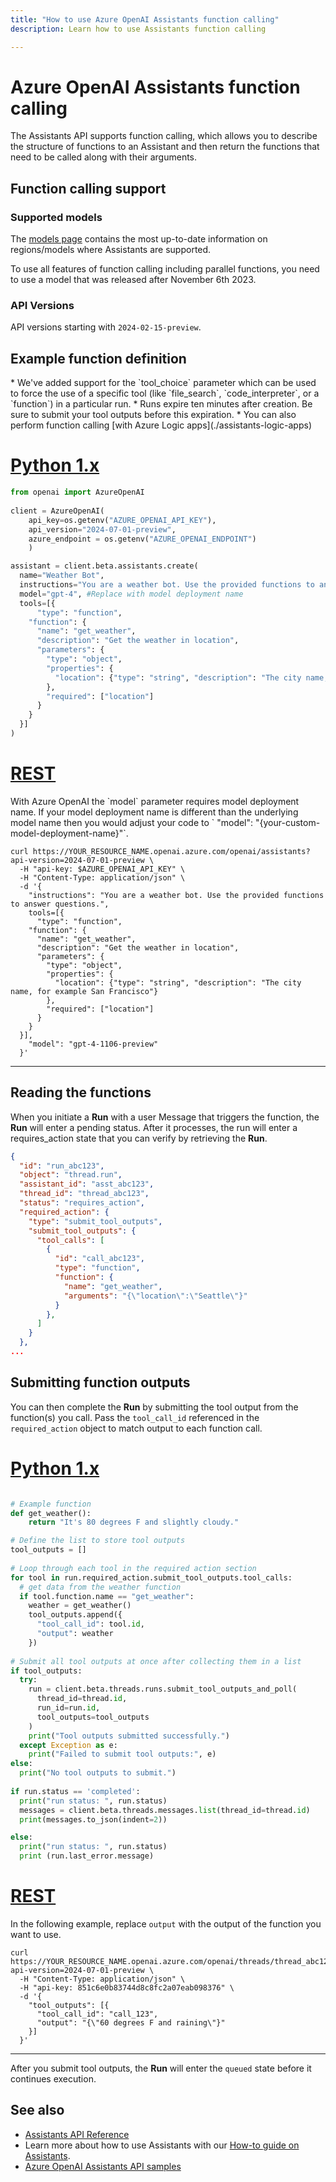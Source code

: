 ```yaml
---
title: "How to use Azure OpenAI Assistants function calling"
description: Learn how to use Assistants function calling

---
```


# Azure OpenAI Assistants function calling


<AgentService />

The Assistants API supports function calling, which allows you to describe the structure of functions to an Assistant and then return the functions that need to be called along with their arguments.

## Function calling support

### Supported models

The [models page](../concepts/models.md#assistants-preview) contains the most up-to-date information on regions/models where Assistants are supported.

To use all features of function calling including parallel functions, you need to use a model that was released after November 6th 2023.

### API Versions

API versions starting with `2024-02-15-preview`.

## Example function definition

<Note>
* We've added support for the `tool_choice` parameter which can be used to force the use of a specific tool (like `file_search`, `code_interpreter`, or a `function`) in a particular run. 
* Runs expire ten minutes after creation. Be sure to submit your tool outputs before this expiration.
* You can also perform function calling [with Azure Logic apps](./assistants-logic-apps)
</Note>

# [Python 1.x](#tab/python)

```python
from openai import AzureOpenAI
    
client = AzureOpenAI(
    api_key=os.getenv("AZURE_OPENAI_API_KEY"),  
    api_version="2024-07-01-preview",
    azure_endpoint = os.getenv("AZURE_OPENAI_ENDPOINT")
    )

assistant = client.beta.assistants.create(
  name="Weather Bot",
  instructions="You are a weather bot. Use the provided functions to answer questions.",
  model="gpt-4", #Replace with model deployment name
  tools=[{
      "type": "function",
    "function": {
      "name": "get_weather",
      "description": "Get the weather in location",
      "parameters": {
        "type": "object",
        "properties": {
          "location": {"type": "string", "description": "The city name, for example San Francisco"}
        },
        "required": ["location"]
      }
    }
  }]
)
```

# [REST](#tab/rest)

<Note>
With Azure OpenAI the `model` parameter requires model deployment name. If your model deployment name is different than the underlying model name then you would adjust your code to ` "model": "{your-custom-model-deployment-name}"`.
</Note>

```console
curl https://YOUR_RESOURCE_NAME.openai.azure.com/openai/assistants?api-version=2024-07-01-preview \
  -H "api-key: $AZURE_OPENAI_API_KEY" \
  -H "Content-Type: application/json" \
  -d '{
    "instructions": "You are a weather bot. Use the provided functions to answer questions.",
    tools=[{
      "type": "function",
    "function": {
      "name": "get_weather",
      "description": "Get the weather in location",
      "parameters": {
        "type": "object",
        "properties": {
          "location": {"type": "string", "description": "The city name, for example San Francisco"}
        },
        "required": ["location"]
      }
    }
  }],
    "model": "gpt-4-1106-preview"
  }'
```

---

## Reading the functions

When you initiate a **Run** with a user Message that triggers the function, the **Run** will enter a pending status. After it processes, the run will enter a requires_action state that you can verify by retrieving the **Run**.

```json
{
  "id": "run_abc123",
  "object": "thread.run",
  "assistant_id": "asst_abc123",
  "thread_id": "thread_abc123",
  "status": "requires_action",
  "required_action": {
    "type": "submit_tool_outputs",
    "submit_tool_outputs": {
      "tool_calls": [
        {
          "id": "call_abc123",
          "type": "function",
          "function": {
            "name": "get_weather",
            "arguments": "{\"location\":\"Seattle\"}"
          }
        },
      ]
    }
  },
...
```

## Submitting function outputs

You can then complete the **Run** by submitting the tool output from the function(s) you call. Pass the `tool_call_id` referenced in the `required_action` object to match output to each function call.


# [Python 1.x](#tab/python)

```python

# Example function
def get_weather():
    return "It's 80 degrees F and slightly cloudy."

# Define the list to store tool outputs
tool_outputs = []
 
# Loop through each tool in the required action section
for tool in run.required_action.submit_tool_outputs.tool_calls:
  # get data from the weather function
  if tool.function.name == "get_weather":
    weather = get_weather()
    tool_outputs.append({
      "tool_call_id": tool.id,
      "output": weather
    })
 
# Submit all tool outputs at once after collecting them in a list
if tool_outputs:
  try:
    run = client.beta.threads.runs.submit_tool_outputs_and_poll(
      thread_id=thread.id,
      run_id=run.id,
      tool_outputs=tool_outputs
    )
    print("Tool outputs submitted successfully.")
  except Exception as e:
    print("Failed to submit tool outputs:", e)
else:
  print("No tool outputs to submit.")
 
if run.status == 'completed':
  print("run status: ", run.status)
  messages = client.beta.threads.messages.list(thread_id=thread.id)
  print(messages.to_json(indent=2))

else:
  print("run status: ", run.status)
  print (run.last_error.message)
```

# [REST](#tab/rest)

In the following example, replace `output` with the output of the function you want to use.
 
```console
curl https://YOUR_RESOURCE_NAME.openai.azure.com/openai/threads/thread_abc123/runs/run_123/submit_tool_outputs?api-version=2024-07-01-preview \
  -H "Content-Type: application/json" \
  -H "api-key: 851c6e0b83744d8c8fc2a07eab098376" \
  -d '{
    "tool_outputs": [{
      "tool_call_id": "call_123",
      "output": "{\"60 degrees F and raining\"}"
    }]
  }'
```

---

After you submit tool outputs, the **Run** will enter the `queued` state before it continues execution.

## See also

* [Assistants API Reference](../reference-preview.md#list---assistants)
* Learn more about how to use Assistants with our [How-to guide on Assistants](../how-to/assistant).
* [Azure OpenAI Assistants API samples](https://github.com/Azure-Samples/azureai-samples/tree/main/scenarios/Assistants)
